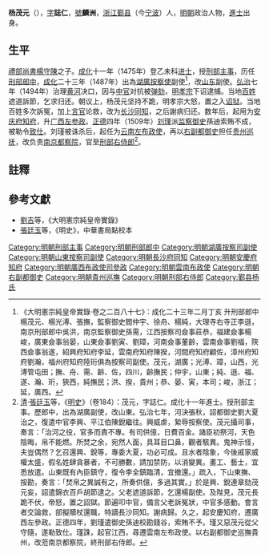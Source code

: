 '''杨茂元'''（{{bd|1450年||1516年|catIdx=Y杨}}），[[表字|字]]'''誌仁'''，[[號|號]]'''麟洲'''，[[浙江|浙江]][[鄞县|鄞县]]（今[[宁波|宁波]]）人，[[明朝|明朝]]政治人物，[[進士|進士]]出身。

==生平==
[[禮部尚書|禮部尚書]][[楊守陳|楊守陳]]之子。[[成化|成化]]十一年（1475年）登乙未科[[进士|进士]]，授[[刑部|刑部]][[主事|主事]]，历任[[刑部|刑部]][[郎中|郎中]]，[[成化|成化]]二十三年（1487年）出為[[湖廣|湖廣]][[按察使|按察使]]副使<ref>《大明憲宗純皇帝實錄·卷之二百八十七》：成化二十三年二月丁亥 升刑部郎中楊茂元、楊光溥、張撫，監察御史閻仲宇、徐舟、楊純，大理寺右寺正李遜，南京刑部郎中吳洪，南京監察御史孫需，江西按察司僉事莊恭，福建僉事楊峻，廣東僉事翁晏，山東僉事劉寅、劉璋，河南僉事董齡，雲南僉事劉福，陝西僉事翁遂，紹興府知府李延，雲南府知府陳揆，河間府知府顧佐，漳州府知府劉瀚，福州府知府陸珩俱為按察司副使。茂元，湖廣；光溥、璋，山西，光溥管屯田；撫、舟、需、齡、佐，四川，齡撫民；仲宇，山東；純、遜、福、遂、瀚、珩，狹西，純撫民；洪、揆，貴州；恭、晏、寅，本司；峻，浙江；延，廣西。</ref>，改[[山东|山东]]副使。[[弘治_(明朝)|弘治]]七年（1494年）治理[[黄河|黄河]]决口，因与[[中官|中官]]对抗被[[弹劾|弹劾]]，[[明孝宗|明孝宗]]下诏逮捕。当地[[百姓|百姓]]遮道訴節，乞求归还。朝议上，杨茂元坚持不跪，明孝宗大怒，置之入[[诏狱|诏狱]]。当地百姓多次訴冤，加上[[言官|言官]]论救，改为[[长沙|长沙]][[同知|同知]]，之后謝病归还。数年后，起用为[[安庆府|安庆府]][[知府|知府]]，升[[广西|广西]][[左参政|左参政]]。[[正德_(明朝)|正德]]四年（1509年）[[刘瑾|刘瑾]]派[[监察御史|监察御史]]孫迪索贿不成，被勒令[[致仕|致仕]]。刘瑾被诛杀后，起任为[[云南|云南]][[左布政使|左布政使]]，再以[[右副都御史|右副都御史]]担任[[贵州巡抚|贵州巡抚]]，改负责[[南京|南京]][[都察院|都察院]]，官至[[刑部右侍郎|刑部右侍郎]]<ref>[[清|清]]·[[張廷玉|張廷玉]]等，《[[明史|明史]]》（卷184）：茂元，字誌仁。成化十一年進士。授刑部主事。歷郎中，出為湖廣副使，改山東。弘治七年，河決張秋，詔都御史劉大夏治之，復遣中官李興、平江伯陳銳繼往。興威虐，縶辱按察使。茂元攝司事，奏言：「治河之役，官多而責不專。有司供億，日費百金。諸臣初祭河，天色陰晦，帛不能燃。所焚之余，宛然人面，具耳目口鼻，觀者駭異。鬼神示怪，夫豈偶然？乞召還興、銳等，專委大夏，功必可成。且水者陰象，今後戚家威權太盛，假名姓肆貪暴者，不可勝數，請加禁防，以消變異。畫工、藝士，宜悉放遣。山東既有內臣鎮守，復令李全鎮臨清，宜撤還。」疏入，下山東撫、按勘，奏言：「焚帛之異誠有之，所奏供億，多過其實。」於是興、銳連章劾茂元妄，詔遣錦衣百戶胡節逮之。父老遮道訴節，乞還楊副使。及陛見，茂元長跪不伏，帝怒，置之詔獄。節遍叩中官，備言父老訴冤狀，中官多感動。會言者交論救，部擬贖杖還職，特謫長沙同知。謝病歸。久之，起安慶知府，遷廣西左參政。正德四年，劉瑾遣御史孫迪校勘錢谷，索賄不予。瑾又惡茂元從父守隨，遂勒致仕。瑾誅，起官江西，尋遷雲南左布政使。以右副都御史巡撫貴州，改蒞南京都察院，終刑部右侍郎。</ref>。

==註釋==
{{reflist}}

==參考文獻==
*[[劉吉|劉吉]]等，《大明憲宗純皇帝實錄》
*[[張廷玉|張廷玉]]等，《明史》，中華書局點校本

{{成化十一年乙未科殿試金榜}}
{{DEFAULTSORT:Yang杨}}

[[Category:明朝刑部主事|Category:明朝刑部主事]]
[[Category:明朝刑部郎中|Category:明朝刑部郎中]]
[[Category:明朝湖廣按察司副使|Category:明朝湖廣按察司副使]]
[[Category:明朝山東按察司副使|Category:明朝山東按察司副使]]
[[Category:明朝長沙府同知|Category:明朝長沙府同知]]
[[Category:明朝安慶府知府|Category:明朝安慶府知府]]
[[Category:明朝廣西布政使司參政|Category:明朝廣西布政使司參政]]
[[Category:明朝雲南布政使|Category:明朝雲南布政使]]
[[Category:明朝右副都御史|Category:明朝右副都御史]]
[[Category:明朝貴州巡撫|Category:明朝貴州巡撫]]
[[Category:明朝刑部右侍郎|Category:明朝刑部右侍郎]]
[[Category:鄞县杨氏|Category:鄞县杨氏]]